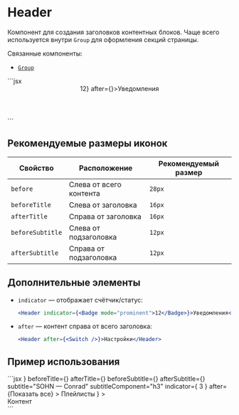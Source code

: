 <Overview>

# Header

Компонент для создания заголовков контентных блоков.
Чаще всего используется внутри `Group` для оформления секций страницы.

Связанные компоненты:

- [`Group`](/components/group)

</Overview>


<Playground Wrapper={BlockWrapper}>
  ```jsx
  <Header indicator={<Badge mode="prominent">12</Indicator>} after={<Switch />}>Уведомления</Header>
  ```
</Playground>

## Рекомендуемые размеры иконок

| Свойство         | Расположение            | Рекомендуемый размер |
| ---------------- | ----------------------- | -------------------- |
| `before`         | Слева от всего контента | `28px`               |
| `beforeTitle`    | Слева от заголовка      | `16px`               |
| `afterTitle`     | Справа от заголовка     | `16px`               |
| `beforeSubtitle` | Слева от подзаголовка   | `12px`               |
| `afterSubtitle`  | Справа от подзаголовка  | `12px`               |

## Дополнительные элементы

- `indicator` — отображает счётчик/статус:

  ```jsx
  <Header indicator={<Badge mode="prominent">12</Badge>}>Уведомления</Header>
  ```

- `after` — контент справа от всего заголовка:

  ```jsx
  <Header after={<Switch />}>Настройки</Header>
  ```

## Пример использования

<Playground Wrapper={BlockWrapper}>
  ```jsx
  <Group
    mode="card"
    separator="hide"
    header={
      <Header
        before={<Icon28UserCircleFillBlue />}
        beforeTitle={<Icon16LockOutline />}
        afterTitle={<Icon16UnlockOutline />}
        beforeSubtitle={<Icon12Tag />}
        afterSubtitle={<Icon12Fire />}
        subtitle="SOHN — Conrad"
        subtitleComponent="h3"
        indicator={
          <Counter size="s" mode="primary" appearance="accent-red">
            3
          </Counter>
        }
        after={<Link href="#">Показать все</Link>}
      >
        Плейлисты
      </Header>
    }
  >
    <Div>
      <Text>Контент</Text>
    </Div>
  </Group>
  ```
</Playground>
